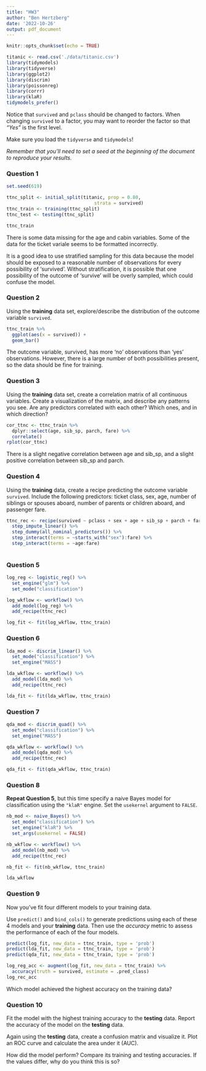```yaml
---
title: "HW3"
author: "Ben Hertzberg"
date: '2022-10-26'
output: pdf_document
---
```


```r
knitr::opts_chunk$set(echo = TRUE)
```



```r
titanic <- read.csv('./data/titanic.csv')
library(tidymodels)
library(tidyverse)
library(ggplot2)
library(discrim)
library(poissonreg)
library(corrr)
library(klaR)
tidymodels_prefer()

```


Notice that `survived` and `pclass` should be changed to factors. When changing `survived` to a factor, you may want to reorder the factor so that *"Yes"* is the first level.

Make sure you load the `tidyverse` and `tidymodels`!

*Remember that you'll need to set a seed at the beginning of the document to reproduce your results.*

### Question 1

```r
set.seed(619)

ttnc_split <- initial_split(titanic, prop = 0.80,
                                strata = survived)
ttnc_train <- training(ttnc_split)
ttnc_test <- testing(ttnc_split)
```

```r
ttnc_train
```

There is some data missing for the age and cabin variables. Some of the data for the ticket variale seems to be formatted incorrectly.

It is a good idea to use stratified sampling for this data because the model should be exposed to a reasonable number of observations for every possibility of 'survived'. Without stratification, it is possible that one possibility of the outcome of 'survive' will be overly sampled, which could confuse the model.

### Question 2

Using the **training** data set, explore/describe the distribution of the outcome variable `survived`.

```r
ttnc_train %>% 
  ggplot(aes(x = survived)) +
  geom_bar()
```

The outcome variable, survived, has more 'no' observations than 'yes' observations. However, there is a large number of both possibilities present, so the data should be fine for training.

### Question 3

Using the **training** data set, create a correlation matrix of all continuous variables. Create a visualization of the matrix, and describe any patterns you see. Are any predictors correlated with each other? Which ones, and in which direction?

```r
cor_ttnc <- ttnc_train %>%
  dplyr::select(age, sib_sp, parch, fare) %>%
  correlate()
rplot(cor_ttnc)

```

There is a slight negative correlation between age and sib_sp, and a slight positive correlation between sib_sp and parch.

### Question 4

Using the **training** data, create a recipe predicting the outcome variable `survived`. Include the following predictors: ticket class, sex, age, number of siblings or spouses aboard, number of parents or children aboard, and passenger fare.

```r
ttnc_rec <- recipe(survived ~ pclass + sex + age + sib_sp + parch + fare, data = ttnc_train) %>% 
  step_impute_linear() %>% 
  step_dummy(all_nominal_predictors()) %>% 
  step_interact(terms = ~starts_with("sex"):fare) %>% 
  step_interact(terms = ~age:fare)
  
```


### Question 5

```r
log_reg <- logistic_reg() %>% 
  set_engine("glm") %>% 
  set_mode("classification")

log_wkflow <- workflow() %>% 
  add_model(log_reg) %>% 
  add_recipe(ttnc_rec)

log_fit <- fit(log_wkflow, ttnc_train)
```

### Question 6

```r
lda_mod <- discrim_linear() %>% 
  set_mode("classification") %>% 
  set_engine("MASS")

lda_wkflow <- workflow() %>% 
  add_model(lda_mod) %>% 
  add_recipe(ttnc_rec)

lda_fit <- fit(lda_wkflow, ttnc_train)
```

### Question 7

```r
qda_mod <- discrim_quad() %>% 
  set_mode("classification") %>% 
  set_engine("MASS")

qda_wkflow <- workflow() %>% 
  add_model(qda_mod) %>% 
  add_recipe(ttnc_rec)

qda_fit <- fit(qda_wkflow, ttnc_train)
```


### Question 8

**Repeat Question 5**, but this time specify a naive Bayes model for classification using the `"klaR"` engine. Set the `usekernel` argument to `FALSE`.

```r
nb_mod <- naive_Bayes() %>% 
  set_mode("classification") %>% 
  set_engine("klaR") %>% 
  set_args(usekernel = FALSE) 

nb_wkflow <- workflow() %>% 
  add_model(nb_mod) %>% 
  add_recipe(ttnc_rec)

nb_fit <- fit(nb_wkflow, ttnc_train)

```

```r
lda_wkflow
```

### Question 9

Now you've fit four different models to your training data.

Use `predict()` and `bind_cols()` to generate predictions using each of these 4 models and your **training** data. Then use the *accuracy* metric to assess the performance of each of the four models.

```r
predict(log_fit, new_data = ttnc_train, type = 'prob')
predict(lda_fit, new_data = ttnc_train, type = 'prob')
predict(qda_fit, new_data = ttnc_train, type = 'prob')
```


```r
log_reg_acc <- augment(log_fit, new_data = ttnc_train) %>% 
  accuracy(truth = survived, estimate = .pred_class)
log_rec_acc
```


Which model achieved the highest accuracy on the training data?

### Question 10

Fit the model with the highest training accuracy to the **testing** data. Report the accuracy of the model on the **testing** data.

Again using the **testing** data, create a confusion matrix and visualize it. Plot an ROC curve and calculate the area under it (AUC).

How did the model perform? Compare its training and testing accuracies. If the values differ, why do you think this is so?


